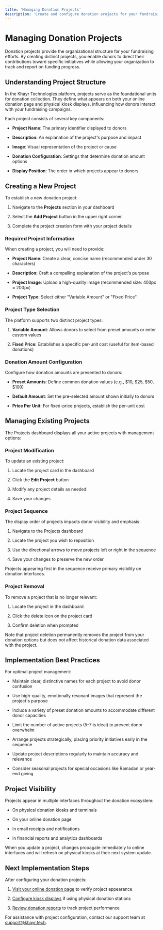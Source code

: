 ```yaml
---
title: 'Managing Donation Projects'
description: 'Create and configure donation projects for your fundraising initiatives'
---
```


# Managing Donation Projects

Donation projects provide the organizational structure for your fundraising efforts. By creating distinct projects, you enable donors to direct their contributions toward specific initiatives while allowing your organization to track and report on funding progress.

## Understanding Project Structure

In the Khayr Technologies platform, projects serve as the foundational units for donation collection. They define what appears on both your online donation page and physical kiosk displays, influencing how donors interact with your fundraising campaigns.

Each project consists of several key components:

* **Project Name**: The primary identifier displayed to donors

* **Description**: An explanation of the project's purpose and impact

* **Image**: Visual representation of the project or cause

* **Donation Configuration**: Settings that determine donation amount options

* **Display Position**: The order in which projects appear to donors

## Creating a New Project

To establish a new donation project:

1. Navigate to the **Projects** section in your dashboard

2. Select the **Add Project** button in the upper right corner

3. Complete the project creation form with your project details

### Required Project Information

When creating a project, you will need to provide:

* **Project Name**: Create a clear, concise name (recommended under 30 characters)

* **Description**: Craft a compelling explanation of the project's purpose

* **Project Image**: Upload a high-quality image (recommended size: 400px × 200px)

* **Project Type**: Select either "Variable Amount" or "Fixed Price"

### Project Type Selection

The platform supports two distinct project types:

1. **Variable Amount**: Allows donors to select from preset amounts or enter custom values

2. **Fixed Price**: Establishes a specific per-unit cost (useful for item-based donations)

### Donation Amount Configuration

Configure how donation amounts are presented to donors:

* **Preset Amounts**: Define common donation values (e.g., $10, $25, $50, $100)

* **Default Amount**: Set the pre-selected amount shown initially to donors

* **Price Per Unit**: For fixed-price projects, establish the per-unit cost

## Managing Existing Projects

The Projects dashboard displays all your active projects with management options:

### Project Modification

To update an existing project:

1. Locate the project card in the dashboard

2. Click the **Edit Project** button

3. Modify any project details as needed

4. Save your changes

### Project Sequence

The display order of projects impacts donor visibility and emphasis:

1. Navigate to the Projects dashboard

2. Locate the project you wish to reposition

3. Use the directional arrows to move projects left or right in the sequence

4. Save your changes to preserve the new order

Projects appearing first in the sequence receive primary visibility on donation interfaces.

### Project Removal

To remove a project that is no longer relevant:

1. Locate the project in the dashboard

2. Click the delete icon on the project card

3. Confirm deletion when prompted

Note that project deletion permanently removes the project from your donation options but does not affect historical donation data associated with the project.

## Implementation Best Practices

For optimal project management:

* Maintain clear, distinctive names for each project to avoid donor confusion

* Use high-quality, emotionally resonant images that represent the project's purpose

* Include a variety of preset donation amounts to accommodate different donor capacities

* Limit the number of active projects (5-7 is ideal) to prevent donor overwhelm

* Arrange projects strategically, placing priority initiatives early in the sequence

* Update project descriptions regularly to maintain accuracy and relevance

* Consider seasonal projects for special occasions like Ramadan or year-end giving

## Project Visibility

Projects appear in multiple interfaces throughout the donation ecosystem:

* On physical donation kiosks and terminals

* On your online donation page

* In email receipts and notifications

* In financial reports and analytics dashboards

When you update a project, changes propagate immediately to online interfaces and will refresh on physical kiosks at their next system update.

## Next Implementation Steps

After configuring your donation projects:

1. [Visit your online donation page](/docs/online-donations/setup) to verify project appearance

2. [Configure kiosk displays](/docs/device-management/kiosks) if using physical donation stations

3. [Review donation reports](/docs/donation-management/donations) to track project performance

For assistance with project configuration, contact our support team at [support@khayr.tech](mailto:support@khayr.tech).